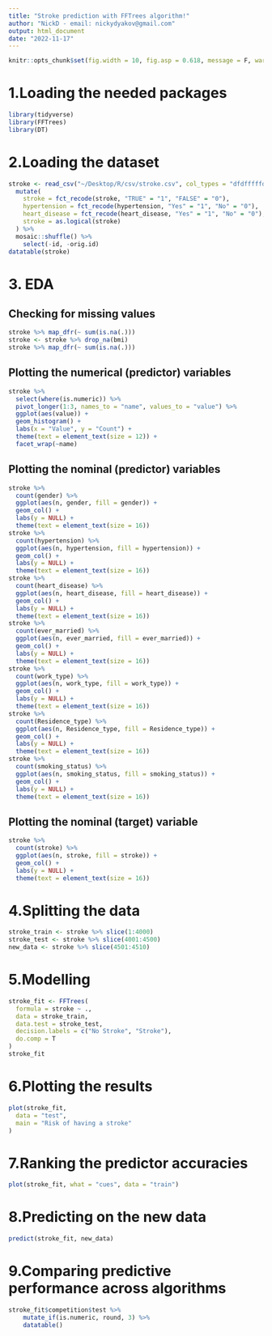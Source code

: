 ```yaml
---
title: "Stroke prediction with FFTrees algorithm!"
author: "NickD - email: nickydyakov@gmail.com"
output: html_document
date: "2022-11-17"
---
```


```r
knitr::opts_chunk$set(fig.width = 10, fig.asp = 0.618, message = F, warning = F, echo = F)
```

# 1.Loading the needed packages
```r
library(tidyverse)
library(FFTrees)
library(DT)
```

# 2.Loading the dataset
```r
stroke <- read_csv("~/Desktop/R/csv/stroke.csv", col_types = "dfdfffffddff") %>%
  mutate(
    stroke = fct_recode(stroke, "TRUE" = "1", "FALSE" = "0"),
    hypertension = fct_recode(hypertension, "Yes" = "1", "No" = "0"),
    heart_disease = fct_recode(heart_disease, "Yes" = "1", "No" = "0"),
    stroke = as.logical(stroke)
  ) %>%
  mosaic::shuffle() %>% 
	select(-id, -orig.id)
datatable(stroke)
```

# 3. EDA
## Checking for missing values
```r
stroke %>% map_dfr(~ sum(is.na(.)))
stroke <- stroke %>% drop_na(bmi)
stroke %>% map_dfr(~ sum(is.na(.)))
```

## Plotting the numerical (predictor) variables
```r
stroke %>%
  select(where(is.numeric)) %>%
  pivot_longer(1:3, names_to = "name", values_to = "value") %>%
  ggplot(aes(value)) +
  geom_histogram() +
  labs(x = "Value", y = "Count") +
  theme(text = element_text(size = 12)) +
  facet_wrap(~name)
```

## Plotting the nominal (predictor) variables
```r
stroke %>%
  count(gender) %>%
  ggplot(aes(n, gender, fill = gender)) +
  geom_col() +
  labs(y = NULL) +
  theme(text = element_text(size = 16))
stroke %>%
  count(hypertension) %>%
  ggplot(aes(n, hypertension, fill = hypertension)) +
  geom_col() +
  labs(y = NULL) +
  theme(text = element_text(size = 16))
stroke %>%
  count(heart_disease) %>%
  ggplot(aes(n, heart_disease, fill = heart_disease)) +
  geom_col() +
  labs(y = NULL) +
  theme(text = element_text(size = 16))
stroke %>%
  count(ever_married) %>%
  ggplot(aes(n, ever_married, fill = ever_married)) +
  geom_col() +
  labs(y = NULL) +
  theme(text = element_text(size = 16))
stroke %>%
  count(work_type) %>%
  ggplot(aes(n, work_type, fill = work_type)) +
  geom_col() +
  labs(y = NULL) +
  theme(text = element_text(size = 16))
stroke %>%
  count(Residence_type) %>%
  ggplot(aes(n, Residence_type, fill = Residence_type)) +
  geom_col() +
  labs(y = NULL) +
  theme(text = element_text(size = 16))
stroke %>%
  count(smoking_status) %>%
  ggplot(aes(n, smoking_status, fill = smoking_status)) +
  geom_col() +
  labs(y = NULL) +
  theme(text = element_text(size = 16))
```

## Plotting the nominal (target) variable
```r
stroke %>%
  count(stroke) %>%
  ggplot(aes(n, stroke, fill = stroke)) +
  geom_col() +
  labs(y = NULL) +
  theme(text = element_text(size = 16))
```

# 4.Splitting the data
```r
stroke_train <- stroke %>% slice(1:4000)
stroke_test <- stroke %>% slice(4001:4500)
new_data <- stroke %>% slice(4501:4510)
```

# 5.Modelling
```r
stroke_fit <- FFTrees(
  formula = stroke ~ .,
  data = stroke_train,
  data.test = stroke_test,
  decision.labels = c("No Stroke", "Stroke"),
  do.comp = T
)
stroke_fit
```

# 6.Plotting the results
```r
plot(stroke_fit,
  data = "test",
  main = "Risk of having a stroke"
)
```

# 7.Ranking the predictor accuracies
```r
plot(stroke_fit, what = "cues", data = "train")
```

# 8.Predicting on the new data
```r
predict(stroke_fit, new_data)
```

# 9.Comparing predictive performance across algorithms
```r
stroke_fit$competition$test %>% 
	mutate_if(is.numeric, round, 3) %>% 
	datatable()
```